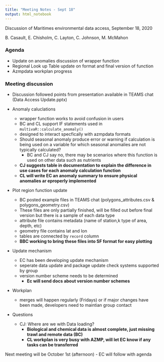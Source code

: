 ```yaml
---
title: "Meeting Notes - Sept 18"
output: html_notebook
---
```

Discussion of Maritimes environmental data access, September 18, 2020

B. Casault, E. Chisholm, C. Layton, C. Johnson, M. McMahon

### Agenda
* Update on anomalies  discussion of wrapper function
* Regional Look up Table update on format and final version of function
*	Azmpdata workplan progress



### Meeting discussion
* Discussion followed points from presentation available in TEAMS chat (Data Access Update.pptx)

* Anomaly caluclations
  * wrapper function works to avoid confusion in users
  * BC and CL support IF statements used in `multivaR::calculate_anomaly()`
  * designed to interact specfically with azmpdata formats
  * Should seasonal anomaly produce error or warning if calculation is being used on a variable for which seasonal anomalies are not typically calculated?
      * BC and CJ say no, there may be scenarios where this function is used on other data such as nutrients
  * __CJ suggests table in documentation to explain the difference in use cases for each anomaly calculation function__
  * __CL will write EC an anomaly summary to ensure physical anomalies ar eproperly implemented__
  
* Plot region function update
  * BC posted example files in TEAMS chat (polygons_attributes.csv & polygons_geometry.csv)
  * These files are only partially finished, will be filled out before final version but there is a sample of each data type
  * attribute file contains metadata (name of station,k type of area, depth, etc)
  * geometry file contains lat and lon
  * tables are connected by `record` column
  * __BBC working to bring these files into SF format for easy plotting__
  
  
* Update mechanism
  * EC has been developing update mechanism
  * seperate data update and package update check systems supported by group
  * version number scheme needs to be determined
    * __Ec will send docs about version number schemes__

* Workplan
  * merges will happen regularly (Fridays) or if major changes have been made, developers need to maintian group contact
  
* Questions
  * CJ: Where are we with Data loading?
    * __Biological and chemical data is almost complete, just missing trawl and remote data (BC)__
    * __CL workplan is very busy with AZMP, will let EC know if any tasks can be transferred__


Next meeting will be October 1st (afternoon) - EC will follow with agenda

  
  
